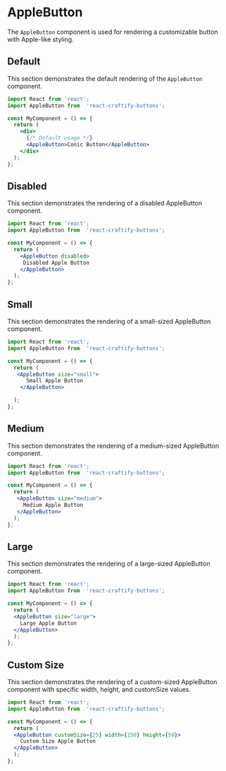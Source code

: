 
<Meta title="Buttons/AppleButton" component={AppleButton} />

# AppleButton

The `AppleButton` component is used for rendering a customizable button with Apple-like styling.

## Default

This section demonstrates the default rendering of the `AppleButton` component.

```jsx
import React from 'react';
import AppleButton from  'react-craftify-buttons';  

const MyComponent = () => {
  return (
    <div>
      {/* Default usage */}
      <AppleButton>Conic Button</AppleButton>
    </div>
  );
};

```
## Disabled

This section demonstrates the rendering of a disabled AppleButton component.

```jsx
import React from 'react';
import AppleButton from  'react-craftify-buttons';  

const MyComponent = () => {
  return (
    <AppleButton disabled>
     Disabled Apple Button
    </AppleButton>
  );
};

```

## Small

This section demonstrates the rendering of a small-sized AppleButton component.

```jsx
import React from 'react';
import AppleButton from  'react-craftify-buttons';  

const MyComponent = () => {
  return (
   <AppleButton size="small">
      Small Apple Button
    </AppleButton>

  );
};

```

## Medium

This section demonstrates the rendering of a medium-sized AppleButton component.

```jsx
import React from 'react';
import AppleButton from  'react-craftify-buttons';  

const MyComponent = () => {
  return (
   <AppleButton size="medium">
     Medium Apple Button
   </AppleButton>
  );
};

```

## Large

This section demonstrates the rendering of a large-sized AppleButton component.

```jsx
import React from 'react';
import AppleButton from  'react-craftify-buttons';  

const MyComponent = () => {
  return (
  <AppleButton size="large">
    Large Apple Button
  </AppleButton>
  );
};

```

## Custom Size

This section demonstrates the rendering of a custom-sized AppleButton component with specific width, height, and customSize values.

```jsx
import React from 'react';
import AppleButton from  'react-craftify-buttons';  

const MyComponent = () => {
  return (
  <AppleButton customSize={25} width={150} height={50}>
    Custom Size Apple Button
  </AppleButton>
  );
};

```